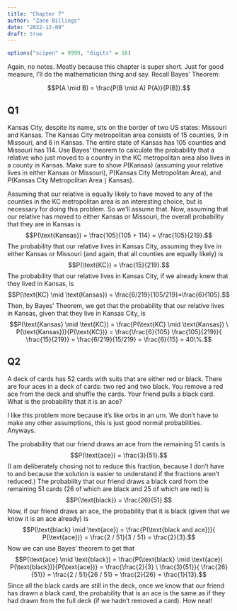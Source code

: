 ```yaml
---
title: "Chapter 7"
author: "Zane Billings"
date: "2022-12-09"
draft: true
---
```


```r
options("scipen" = 9999, "digits" = 16)
```

Again, no notes. Mostly because this chapter is super short. Just for good
measure, I'll do the mathematician thing and say. Recall Bayes' Theorem:

$$P(A \mid B) = \frac{P(B \mid A) P(A)}{P(B)}.$$

## Q1

::: {.callout-note appearance="simple"}

Kansas City, despite its name, sits on the border of two US states:
Missouri and Kansas. The Kansas City metropolitan area consists of 15 counties,
9 in Missouri, and 6 in Kansas. The entire state of Kansas has 105 counties
and Missouri has 114. Use Bayes' theorem to calculate the probability that
a relative who just moved to a country in the KC metropolitan area also lives
in a county in Kansas. Make sure to show $P(\text{Kansas})$ (assuming your
relative lives in either Kansas or Missouri), $P(\text{Kansas City Metropolitan Area}),$ and $P(\text{Kansas City Metropolitan Area} \mid \text{Kansas})$.

:::

Assuming that our relative is equally likely to have moved to any of the
counties in the KC metropolitan area is an interesting choice, but is necessary
for doing this problem. So we'll assume that. Now, assuming that our relative
has moved to either Kansas or Missouri, the overall probability that they
are in Kansas is
$$P(\text{Kansas}) = \frac{105}{105 + 114} = \frac{105}{219}.$$
The probability that our relative lives in Kansas City, assuming they live in
either Kansas or Missouri (and again, that all counties are equally likely) is
$$P(\text{KC}) = \frac{15}{219}.$$
The probability that our relative lives in Kansas City, if we already knew that
they lived in Kansas, is
$$P(\text{KC} \mid \text{Kansas}) = \frac{6/219}{105/219}=\frac{6}{105}.$$
Then, by Bayes' Theorem, we get that the probability that our relative lives
in Kansas, given that they live in Kansas City, is
$$P(\text{Kansas} \mid \text{KC}) = \frac{P(\text{KC} \mid \text{Kansas})
\ P(\text{Kansas})}{P(\text{KC})} = \frac{\frac{6}{105} \frac{105}{219}}{
\frac{15}{219}} = \frac{6/219}{15/219} = \frac{6}{15} = 40\%.$$

## Q2

::: {.callout-note appearance="simple"}

A deck of cards has 52 cards with suits that are either red or black. There
are four aces in a deck of cards: two red and two black. You remove a red ace
from the deck and shuffle the cards. Your friend pulls a black card. What is
the probability that it is an ace?

:::

I like this problem more because it's like orbs in an urn. We don't have to
make any other assumptions, this is just good normal probabilities. Anyways.

The probability that our friend draws an ace from the remaining 51 cards is
$$P(\text{ace}) = \frac{3}{51}.$$
(I am deliberately chosing not to reduce this fraction, because I don't have to
and because the solution is easier to understand if the fractions aren't
reduced.) The probability that our friend draws a black card from the
remaining 51 cards (26 of which are black and 25 of which are red) is
$$P(\text{black}) = \frac{26}{51}.$$
Now, if our friend draws an ace, the probability that it is black (given
that we know it is an ace already) is
$$P(\text{black} \mid \text{ace}) = \frac{P(\text{black and ace})}{
P(\text{ace})} = \frac{2 / 51}{3 / 51} = \frac{2}{3}.$$
Now we can use Bayes' theorem to get that
$$P(\text{ace} \mid \text{black}) = \frac{P(\text{black} \mid \text{ace})
P(\text{black})}{P(\text{ace})} = \frac{\frac{2}{3} \ \frac{3}{51}}{
\frac{26}{51}} = \frac{2 / 51}{26 / 51} = \frac{2}{26} = \frac{1}{13}.$$
Since all the black cards are still in the deck, once we know that our friend
has drawn a black card, the probability that is an ace is the same as if they
had drawn from the full deck (if we hadn't removed a card). How neat!

<!-- end of file -->
